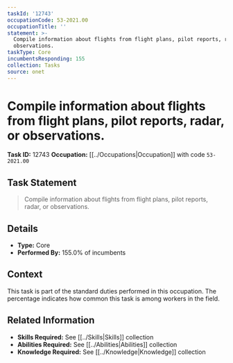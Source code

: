 ```yaml
---
taskId: '12743'
occupationCode: 53-2021.00
occupationTitle: ''
statement: >-
  Compile information about flights from flight plans, pilot reports, radar, or
  observations.
taskType: Core
incumbentsResponding: 155
collection: Tasks
source: onet
---
```

# Compile information about flights from flight plans, pilot reports, radar, or observations.

**Task ID:** 12743
**Occupation:** [[../Occupations|Occupation]] with code `53-2021.00`

## Task Statement

> Compile information about flights from flight plans, pilot reports, radar, or observations.

## Details

- **Type:** Core
- **Performed By:** 155.0% of incumbents

## Context

This task is part of the standard duties performed in this occupation. The percentage indicates how common this task is among workers in the field.

## Related Information

- **Skills Required:** See [[../Skills|Skills]] collection
- **Abilities Required:** See [[../Abilities|Abilities]] collection
- **Knowledge Required:** See [[../Knowledge|Knowledge]] collection
